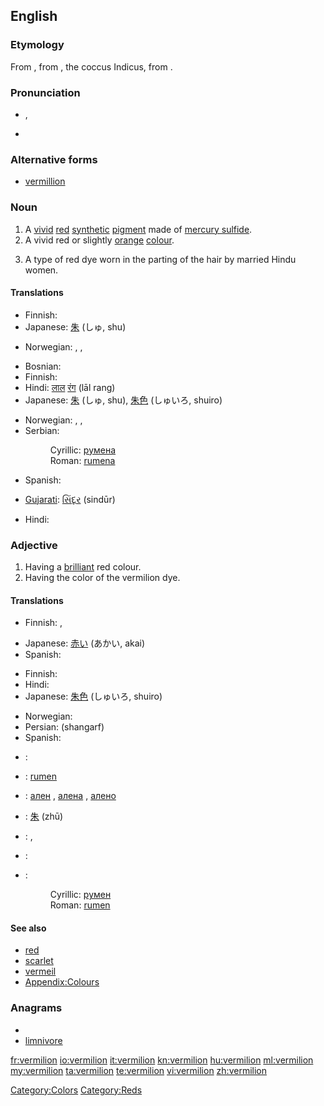 ==English==

===Etymology===
From {{etyl|fr}} {{term|vermeil||vermilion|lang=fr}}, from {{etyl|la}} {{term|vermiculus||little worm|lang=la}}, the coccus Indicus, from {{term|vermis||worm|lang=la}}.

===Pronunciation===
* {{a|UK}} {{IPA|/vɜː(ɹ)ˈmɪl.jən/}}, {{SAMPA|/v3:(r)"mIl.j@n/}}
* {{rhymes|ɪljən}}

===Alternative forms===
* [[vermillion]]

===Noun===
{{en-noun}}

# A [[vivid]] [[red]] [[synthetic]] [[pigment]] made of [[mercury sulfide]].
#  A vivid red or slightly [[orange]] [[colour]].
#: {{colour panel|E34234}}
# A type of red dye worn in the parting of the hair by married Hindu women.

====Translations====
{{trans-top|pigment}}
* Finnish: {{t-|fi|sinooperipunainen}}
* Japanese: [[朱]] (しゅ, shu)
{{trans-mid}}
* Norwegian: {{t-|no|sinober|m}}, {{t-|no|sinoberrødt|n}}, {{t-|no|vermilion|m}}
{{trans-bottom}}

{{trans-top|colour}}
* Bosnian: {{t-|bs|rumena|f}}
* Finnish: {{t-|fi|sinooperinpunainen}}
* Hindi: [[लाल]] [[रंग]] (lāl rang)
* Japanese: [[朱]] (しゅ, shu), [[朱色]] (しゅいろ, shuiro)
{{trans-mid}}
* Norwegian: {{t-|no|sinober|m}}, {{t-|no|sinoberrødt|n}}, {{t-|no|vermilion|m}}
* Serbian:
*: Cyrillic: [[румена]] {{f}}
*: Roman: [[rumena]] {{f}}
* Spanish: {{t|es|bermellón}}
{{trans-bottom}}

{{trans-top|dye}}
* [[Gujarati]]: [[સિંદૂર]] (sindūr)
{{trans-mid}}
* Hindi: {{t-|hi|सिंदूर|tr=sindūr|xs=Hindi}}
{{trans-bottom}}

===Adjective===
{{en-adj}}

# Having a [[brilliant]] red colour.
# Having the color of the vermilion dye.

====Translations====
{{trans-top|having a brilliant red colour}}
* Finnish: {{t-|fi|tulipunainen}}, {{t+|fi|kirkkaanpunainen}}
{{trans-mid}}
* Japanese: [[赤い]] (あかい, akai)
* Spanish: {{t|es|bermejo}}
{{trans-bottom}}

{{trans-top|having the color of vermilion dye}}
* Finnish: {{t-|fi|sinooperinpunainen}}
* Hindi: {{t-|hi|सिंदूरी|tr=sindūrī|xs=Hindi}}
* Japanese: [[朱色]] (しゅいろ, shuiro)
{{trans-mid}}
* Norwegian: {{t-|no|sinoberrød}}
* Persian: {{fa-Arab|[[شنگرف]]}} (shangarf)
* Spanish: {{t|es|bermejo}}
{{trans-bottom}}

{{checktrans-top}}
<!-- These look like nouns, and this is Adjective section -->
* {{ttbc|fr}}: {{t|fr|vermillon|m}}
* {{ttbc|Bosnian}}: [[rumen]] {{m}}
* {{ttbc|Bulgarian}}: [[ален]] {{m}}, [[алена]] {{f}}, [[алено]] {{n}}
* {{ttbc|zh}}: [[朱]] (zhū)
* {{ttbc|it}}: {{t+|it|vermiglio|m}}, {{t|it|vermiglione|m}}
* {{ttbc|pt}}: {{t+|pt|vermelho|m}}
* {{ttbc|Serbian}}:
*: Cyrillic: [[румен]] {{m}}
*: Roman: [[rumen]] {{m}}
{{trans-bottom}}

====See also====
* [[red]]
* [[scarlet]]
* [[vermeil]]
* [[Appendix:Colours]]

===Anagrams===
* {{alphagram|eiilmnorv}}
* [[limnivore#English|limnivore]]

[[Category:Colors]]
[[Category:Reds]]

[[fr:vermilion]]
[[io:vermilion]]
[[it:vermilion]]
[[kn:vermilion]]
[[hu:vermilion]]
[[ml:vermilion]]
[[my:vermilion]]
[[ta:vermilion]]
[[te:vermilion]]
[[vi:vermilion]]
[[zh:vermilion]]
